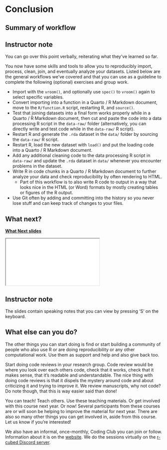 # Conclusion {#sec-conclusion}

## Summary of workflow {#sec-general-workflow}

::: {.callout-note appearance="minimal" collapse="true"}
## Instructor note

You can go over this point verbally, reiterating what they've learned so
far.
:::

You now have some skills and tools to allow you to reproducibly import,
process, clean, join, and eventually analyze your datasets. Listed below
are the general workflows we've covered and that you can use as a
guideline to complete the following (optional) exercises and group work.

-   Import with the `vroom()`, and optionally use `spec()` to `vroom()`
    again to select specific variables.
-   Convert importing into a function in a Quarto / R Markdown document,
    move to the `R/function.R` script, restarting R, and `source()`.
-   Test that joining datasets into a final form works properly while in
    a Quarto / R Markdown document, then cut and paste the code into a
    data processing R script in the `data-raw/` folder (alternatively,
    you can directly write and test code while in the `data-raw/` R
    script).
-   Restart R and generate the `.rda` dataset in the `data/` folder by
    sourcing the `data-raw/` R script.
-   Restart R, load the new dataset with `load()` and put the loading
    code into a Quarto / R Markdown document.
-   Add any additional cleaning code to the data processing R script in
    `data-raw/` and update the `.rda` dataset in `data/` whenever you
    encounter problems in the dataset.
-   Write R in code chunks in a Quarto / R Markdown document to further
    analyze your data and check reproducibility by often rendering to
    HTML.
    -   Part of this workflow is to also write R code to output in a way
        that looks nice in the HTML (or Word) formats by mostly creating
        tables or figures of the R output.
-   Use Git often by adding and committing into the history so you never
    lose stuff and can keep track of changes to your files.

## What next?

[**What Next slides**](slides/next-steps.html)

<div>

```{=html}
<iframe class="slide-deck" src="../slides/what-next.html"></iframe>
```

</div>

::: {.callout-note collapse="true"}
## Instructor note

The slides contain speaking notes that you can view by pressing 'S' on
the keyboard.
:::

## What else can you do?

The other things you can start doing is find or start building a
community of people who also use R or are doing reproducibility or any
other computational work. Use them as support and help and also give
back too.

Start doing code reviews in your research group. Code review would be
where you look over each others code, check that it works, check that it
makes sense, that it's readable and understandable. The nice thing with
doing code reviews is that it dispels the mystery around code and about
criticizing it and trying to improve it. We review manuscripts, why not
code? Do note though, that this is way easier said than done!

You can teach! Teach others. Use these teaching materials. Or get
involved with this course next year. Or now! Several participants from
these courses are or will soon be helping to improve the material for
next year. There are also so many other things you can get involved in,
aside from this course. Let us know if you're interested!

We also have an informal, once-monthly, Coding Club you can join or
follow. Information about it is on the
[website](https://coding-club.rostools.org/). We do the sessions
virtually on the [r-cubed Discord
server](https://discord.gg/xHPyj7dxJx).
